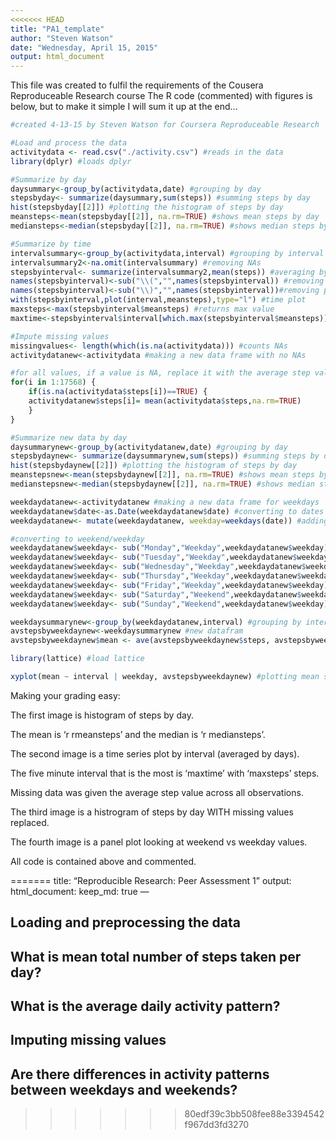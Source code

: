 ```yaml
---
<<<<<<< HEAD
title: "PA1_template"
author: "Steven Watson"
date: "Wednesday, April 15, 2015"
output: html_document
---
```


This file was created to fulfil the requirements of the Cousera Reproduceable Research course
The R code (commented) with figures is below, but to make it simple I will sum it up at the end...



```r
#created 4-13-15 by Steven Watson for Coursera Reproduceable Research

#Load and process the data
activitydata <- read.csv("./activity.csv") #reads in the data
library(dplyr) #loads dplyr

#Summarize by day
daysummary<-group_by(activitydata,date) #grouping by day
stepsbyday<- summarize(daysummary,sum(steps)) #summing steps by day
hist(stepsbyday[[2]]) #plotting the histogram of steps by day
meansteps<-mean(stepsbyday[[2]], na.rm=TRUE) #shows mean steps by day
mediansteps<-median(stepsbyday[[2]], na.rm=TRUE) #shows median steps by day

#Summarize by time
intervalsummary<-group_by(activitydata,interval) #grouping by interval
intervalsummary2<-na.omit(intervalsummary) #removing NAs
stepsbyinterval<- summarize(intervalsummary2,mean(steps)) #averaging by interval
names(stepsbyinterval)<-sub("\\(","",names(stepsbyinterval)) #removing parenthesis
names(stepsbyinterval)<-sub("\\)","",names(stepsbyinterval))#removing parenthesis
with(stepsbyinterval,plot(interval,meansteps),type="l") #time plot
maxsteps<-max(stepsbyinterval$meansteps) #returns max value
maxtime<-stepsbyinterval$interval[which.max(stepsbyinterval$meansteps)] #returns max time

#Impute missing values
missingvalues<- length(which(is.na(activitydata))) #counts NAs
activitydatanew<-activitydata #making a new data frame with no NAs

#for all values, if a value is NA, replace it with the average step value
for(i in 1:17568) {  
    if(is.na(activitydata$steps[i])==TRUE) {
    activitydatanew$steps[i]= mean(activitydata$steps,na.rm=TRUE) 
    }
}

#Summarize new data by day
daysummarynew<-group_by(activitydatanew,date) #grouping by day
stepsbydaynew<- summarize(daysummarynew,sum(steps)) #summing steps by day
hist(stepsbydaynew[[2]]) #plotting the histogram of steps by day
meanstepsnew<-mean(stepsbydaynew[[2]], na.rm=TRUE) #shows mean steps by day
medianstepsnew<-median(stepsbydaynew[[2]], na.rm=TRUE) #shows median steps by day

weekdaydatanew<-activitydatanew #making a new data frame for weekdays
weekdaydatanew$date<-as.Date(weekdaydatanew$date) #converting to dates
weekdaydatanew<- mutate(weekdaydatanew, weekday=weekdays(date)) #adding day of week

#converting to weekend/weekday
weekdaydatanew$weekday<- sub("Monday","Weekday",weekdaydatanew$weekday)
weekdaydatanew$weekday<- sub("Tuesday","Weekday",weekdaydatanew$weekday)
weekdaydatanew$weekday<- sub("Wednesday","Weekday",weekdaydatanew$weekday)
weekdaydatanew$weekday<- sub("Thursday","Weekday",weekdaydatanew$weekday)
weekdaydatanew$weekday<- sub("Friday","Weekday",weekdaydatanew$weekday)
weekdaydatanew$weekday<- sub("Saturday","Weekend",weekdaydatanew$weekday)
weekdaydatanew$weekday<- sub("Sunday","Weekend",weekdaydatanew$weekday)

weekdaysummarynew<-group_by(weekdaydatanew,interval) #grouping by interval
avstepsbyweekdaynew<-weekdaysummarynew #new datafram
avstepsbyweekdaynew$mean <- ave(avstepsbyweekdaynew$steps, avstepsbyweekdaynew$interval, FUN=mean) #adding in means

library(lattice) #load lattice

xyplot(mean ~ interval | weekday, avstepsbyweekdaynew) #plotting mean steps by period for weekday and weekend
```

Making your grading easy:

The first image is histogram of steps by day.

The mean is 'r rmeansteps' and the median is 'r mediansteps'.

The second image is a time series plot by interval (averaged by days).

The five minute interval that is the most is 'maxtime' with 'maxsteps' steps.

Missing data was given the average step value across all observations.

The third image is a histrogram of steps by day WITH missing values replaced.

The fourth image is a panel plot looking at weekend vs weekday values.

All code is contained above and commented.


=======
title: "Reproducible Research: Peer Assessment 1"
output: 
  html_document:
    keep_md: true
---


## Loading and preprocessing the data



## What is mean total number of steps taken per day?



## What is the average daily activity pattern?



## Imputing missing values



## Are there differences in activity patterns between weekdays and weekends?
>>>>>>> 80edf39c3bb508fee88e3394542f967dd3fd3270
